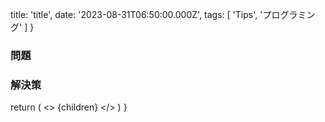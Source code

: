 
  title: 'title',
  date: '2023-08-31T06:50:00.000Z',
  tags: [
    'Tips',
    'プログラミング'
  ]
}

### 問題

### 解決策

  return (
    <Layout meta={meta}>
      <>
        {children}
      </>
    </Layout>
  )
}

